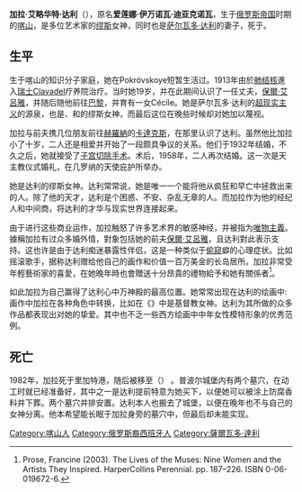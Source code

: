 '''加拉·艾略华特·达利'''（{{bd|1894年|9月7日|1982年|6月10日|catIdx=J}}），原名'''爱莲娜·伊万诺瓦·迪亚克诺瓦'''，生于[[俄罗斯帝国|俄罗斯帝国]]时期的[[喀山|喀山]]，是多位艺术家的[[缪斯|缪斯]]女神，同时也是[[萨尔瓦多·达利|萨尔瓦多·达利]]的妻子，死于{{link-en|里加特港|Portlligat}}。

== 生平 ==
生于喀山的知识分子家庭，她在Pokróvskoye短暂生活过。1913年由於[[肺结核|肺结核]]進入[[瑞士|瑞士]]Clavadel疗养院治疗。当时她19岁，并在此期间认识了一任丈夫，[[保爾·艾呂雅|保爾·艾呂雅]]，并随后随他前往[[巴黎|巴黎]]，并育有一女Cécile。她是萨尔瓦多·达利的[[超现实主义|超现实主义]]的源泉，也是{{link-en|路易斯·阿拉贡|Louis Aragon}}、{{link-en|马克思·厄恩斯特|Max Ernst}}和{{link-en|安德烈·布雷顿|André Breton}}的缪斯女神，而最后这位在晚些时候却对她加以蔑视。

加拉与前夫携几位朋友前往[[赫羅納|赫羅納]]的[[卡達克斯|卡達克斯]]，在那里认识了达利。虽然他比加拉小了十岁，二人还是相爱并开始了一段颇具争议的关系。他们于1932年结婚，不久之后，她就接受了[[子宫切除手术|子宫切除手术]]。术后，1958年，二人再次结婚。这一次是天主教仪式婚礼，在几罗纳的天使庇护所举办。

她是达利的缪斯女神。达利常常说，她是唯一一个能将他从疯狂和早亡中拯救出来的人。除了他的天才，达利是个困惑、不安、杂乱无章的人。而加拉作为他的经纪人和中间商，将达利的才华与现实世界连接起来。

由于进行这些商业运作，加拉触怒了许多艺术界的敏感神经，并被指为[[唯物主義|唯物主義]]。據稱加拉有过众多婚外情，對象包括她的前夫[[保爾·艾呂雅|保爾·艾呂雅]]，且达利對此表示支持。这也许是由于达利痴迷暴露性伴侣，这是一种类似于[[偷窥|偷窥]]癖的心理症状。比如摇滚歌手{{link-en|杰夫·芬霍尔特|Jeff Fenholt}}，据称达利赠给他自己的画作和价值一百万美金的长岛居所。加拉非常受年輕藝術家的喜愛，在她晚年時也會贈送十分昂貴的禮物給予和她有關係者<ref>Prose, Francine (2003). The Lives of the Muses: Nine Women and the Artists They Inspired. HarperCollins Perennial. pp. 187–226. ISBN 0-06-019672-6.</ref>。

如此加拉为自己赢得了达利心中万神殿的最高位置。她常常出现在达利的绘画中: 画作中加拉在各种角色中转换，比如在《{{link-en|里加特港女神|The Madonna of Port Lligat}}》中是基督教女神。达利为其所做的众多作品都表现出对她的挚爱。其中也不乏一些西方绘画中中年女性模特形象的优秀范例。

== 死亡 ==
1982年，加拉死于里加特港，随后被移至{{link-en|普波尔城堡|Castle of Púbol}}（{{link-en|下安普拉丹|Baix Empordà}}）
。普波尔城堡内有两个墓穴，在动工时就已经准备好，其中之一是达利提前特意为她买下，以便她可以被涂上防腐香料并下葬。两个墓穴并排安置。达利本人也搬去了城堡，以便在晚年也不与自己的女神分离。他本希望能长眠于加拉身旁的墓穴中，但最后却未能实现。

{{Authority control}}
{{DEFAULTSORT: Dali, Gala}}
[[Category:喀山人|Category:喀山人]]
[[Category:俄罗斯裔西班牙人|Category:俄罗斯裔西班牙人]]
[[Category:薩爾瓦多·達利|Category:薩爾瓦多·達利]]